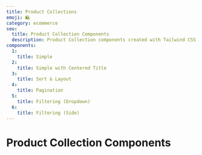 ```yaml
---
title: Product Collections
emoji: 🛍
category: ecommerce
seo:
  title: Product Collection Components
  description: Product Collection components created with Tailwind CSS
components:
  1:
    title: Simple
  2:
    title: Simple with Centered Title
  3:
    title: Sort & Layout
  4:
    title: Pagination
  5:
    title: Filtering (Dropdown)
  6:
    title: Filtering (Side)
---
```


# Product Collection Components

<List
  componentsData={componentsArray}
  componentContainer={componentContainer}
/>
